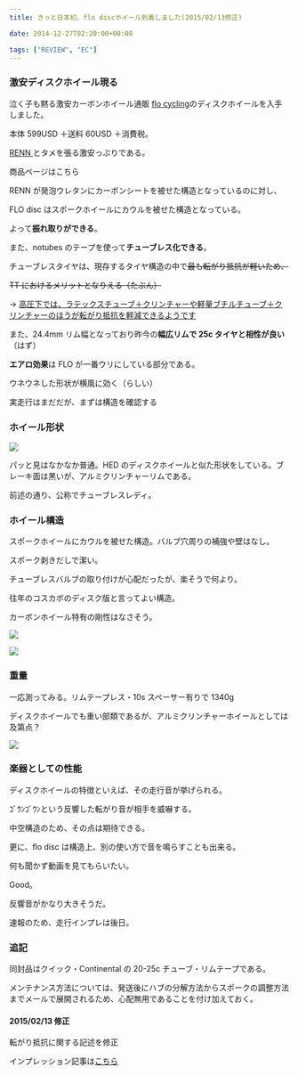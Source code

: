 ---
title: きっと日本初、flo discホイール到着しました(2015/02/13修正)

date: 2014-12-27T02:20:00+00:00

tags: ["REVIEW", "EC"]
---

### 激安ディスクホイール現る

泣く子も黙る激安カーボンホイール通販 <a href="https://flocycling.com/" target="_blank">flo cycling</a>のディスクホイールを入手しました。

本体 599USD ＋送料 60USD ＋消費税。

<a href="http://rennmultisport.com/cgi-bin/store/commerce.cgi" target="_blank">
  RENN
</a>
とタメを張る激安っぷりである。

商品ページはこちら

<LinkCard url="https://flocycling.com/collections/60-a-c" />

RENN が発泡ウレタンにカーボンシートを被せた構造となっているのに対し、

FLO disc はスポークホイールにカウルを被せた構造となっている。

よって**振れ取りができる**。

また、notubes のテープを使って**チューブレス化できる**。

チューブレスタイヤは、現存するタイヤ構造の中で<strike>最も転がり抵抗が軽いため、</strike>

<strike>TT におけるメリットとなりえる（たぶん）</strike>

→ [高圧下では、ラテックスチューブ＋クリンチャーや軽量ブチルチューブ＋クリンチャーのほうが転がり抵抗を軽減できるようです](http://www.bicyclerollingresistance.com/specials/schwalbe-one-tubeless-clincher)

また、24.4mm リム幅となっており昨今の**幅広リムで 25c タイヤと相性が良い**（はず）

**エアロ効果**は FLO が一番ウリにしている部分である。

ウネウネした形状が横風に効く（らしい）

実走行はまだだが、まずは構造を確認する

### ホイール形状

![ ](./2014-12-2719.38.16.jpg)

パッと見はなかなか普通。HED のディスクホイールと似た形状をしている。ブレーキ面は黒いが、アルミクリンチャーリムである。

前述の通り、公称でチューブレスレディ。

### ホイール構造

スポークホイールにカウルを被せた構造。バルブ穴周りの補強や壁はなし。

スポーク剥きだしで潔い。

チューブレスバルブの取り付けが心配だったが、楽そうで何より。

往年のコスカボのディスク版と言ってよい構造。

カーボンホイール特有の剛性はなさそう。

![ ](./2014-12-2719.38.26.jpg)

![ ](./2014-12-2719.38.38.jpg)

### 重量

一応測ってみる。リムテープレス・10s スペーサー有りで 1340g

ディスクホイールでも重い部類であるが、アルミクリンチャーホイールとしては及第点？

![ ](./2014-12-2719.48.29.jpg)

### 楽器としての性能

ディスクホイールの特徴といえば、その走行音が挙げられる。

ｺﾞｳﾝｺﾞｳﾝという反響した転がり音が相手を威嚇する。

中空構造のため、その点は期待できる。

更に、flo disc は構造上、別の使い方で音を鳴らすことも出来る。

何も聞かず動画を見てもらいたい。

Good。

反響音がかなり大きそうだ。

速報のため、走行インプレは後日。

### 追記

同封品はクイック・Continental の 20-25c チューブ・リムテープである。

メンテナンス方法については、発送後にハブの分解方法からスポークの調整方法までメールで展開されるため、心配無用であることを付け加えておく。

#### 2015/02/13 修正

転がり抵抗に関する記述を修正

インプレッション記事は[こちら](/2015/05/12/flo-disc-whee.html)

<Amzn asin="B000O1P7CG">

